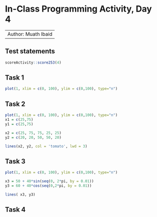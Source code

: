 # In-Class Programming Activity, Day 4

---
Author: Muath Ibaid
---

## Test statements

```r
scoreActivity::score253(4)
```


## Task 1 

```r
plot(1, xlim = c(0, 100), ylim = c(0,100), type="n")
```


## Task 2

```r
plot(1, xlim = c(0, 100), ylim = c(0,100), type="n")
x1 = c(25,75)
y1 = c(25,75)

x2 = c(25, 75, 75, 25, 25)
y2 = c(20, 20, 50, 50, 20)

lines(x2, y2, col = 'tomato', lwd = 3)
```


## Task 3 

```r
plot(1, xlim = c(0, 100), ylim = c(0,100), type="n")

x3 = 50 + 40*sin(seq(0, 2*pi, by = 0.01))
y3 = 60 + 40*cos(seq(0,2*pi, by = 0.01))

lines( x3, y3)
```


## Task 4 


